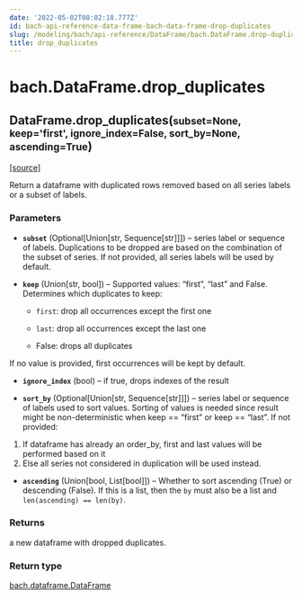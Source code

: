 ```yaml
---
date: '2022-05-02T08:02:18.777Z'
id: bach-api-reference-data-frame-bach-data-frame-drop-duplicates
slug: /modeling/bach/api-reference/DataFrame/bach.DataFrame.drop-duplicates/
title: drop_duplicates
---
```


# bach.DataFrame.drop_duplicates

<div class="method">

<h2 class="signature-class"><span class="additional-name">DataFrame.</span><span class="name">drop_duplicates(</span><small class="parameter-list"><span class="parameter" id="subset">subset=None</span>, <span class="parameter" id="keep">keep='first'</span>, <span class="parameter" id="ignore_index">ignore_index=False</span>, <span class="parameter" id="sort_by">sort_by=None</span>, <span class="parameter" id="ascending">ascending=True</span></small>)</h2>


&#8203;<span class="view-source">[[source]](https://github.com/objectiv/objectiv-analytics/blob/main/bach/bach/dataframe.py)</span>

<div class="content">

Return a dataframe with duplicated rows removed based on all series labels or a subset of labels.


### Parameters

* **`subset`** (Optional[Union[str, Sequence[str]]]) – series label or sequence of labels.
Duplications to be dropped are based on the combination of the subset of series.
If not provided, all series labels will be used by default.

* **`keep`** (Union[str, bool]) – Supported values: “first”, “last” and False. Determines which duplicates to keep:

  * `first`: drop all occurrences except the first one

  * `last`:  drop all occurrences except the last one

  * False: drops all duplicates

If no value is provided, first occurrences will be kept by default.


* **`ignore_index`** (bool) – if true, drops indexes of the result

* **`sort_by`** (Optional[Union[str, Sequence[str]]]) – series label or sequence of labels used to sort values.
Sorting of values is needed since result might be non-deterministic
when keep == “first” or keep == “last”. If not provided:
1. If dataframe has already an order_by, first and last values will be performed based on it
2. Else all series not considered in duplication will be used instead.

* **`ascending`** (Union[bool, List[bool]]) – Whether to sort ascending (True) or descending (False). If this is a list, then the
`by` must also be a list and `len(ascending) == len(by)`.



### Returns

a new dataframe with dropped duplicates.



### Return type

[bach.dataframe.DataFrame](/docs/modeling/bach/api-reference/DataFrame/bach.DataFrame/#bach.DataFrame)



</div>

</div>
